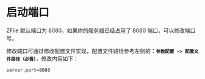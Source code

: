 # 启动端口

ZFile 默认端口为 8080，如果你的服务器已经占用了 8080 端口，可以修改端口号。

修改端口可通过修改配置文件实现，配置文件路径参考左侧的：**`参数配置 -> 配置文件路径（必看）`**，修改内容如下：

```bash showLineNumbers
server.port=8080
```